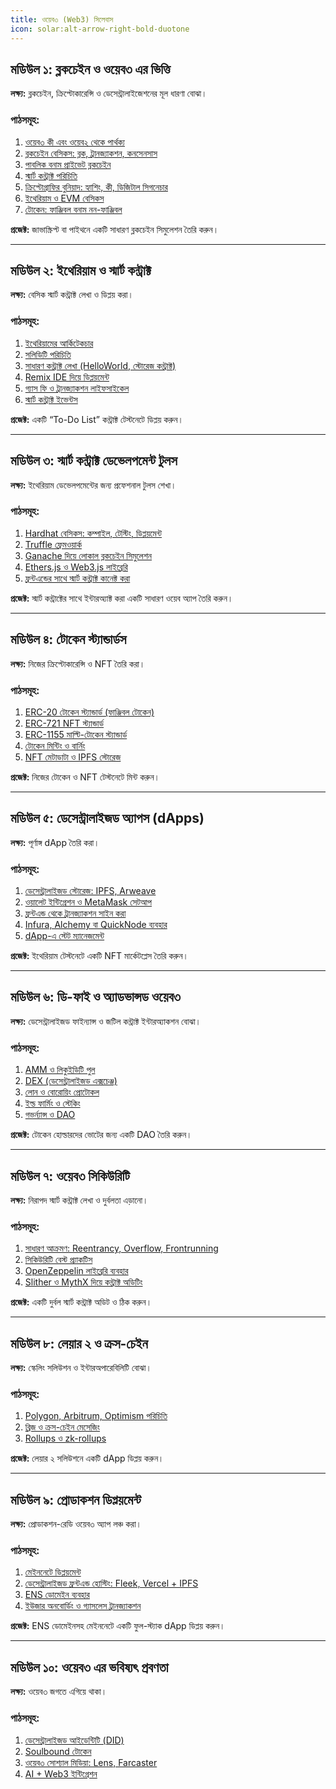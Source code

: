 ```yaml
---
title: ওয়েব৩ (Web3) সিলেবাস
icon: solar:alt-arrow-right-bold-duotone
---
```


## মডিউল ১: ব্লকচেইন ও ওয়েব৩ এর ভিত্তি  

**লক্ষ্য:** ব্লকচেইন, ক্রিপ্টোকারেন্সি ও ডেসেন্ট্রালাইজেশনের মূল ধারণা বোঝা।  

### পাঠসমূহ:
1. [ওয়েব৩ কী এবং ওয়েব২ থেকে পার্থক্য](/web3/what-is-web3)  
2. [ব্লকচেইন বেসিকস: ব্লক, ট্রানজ্যাকশন, কনসেনসাস](/web3/blockchain-basics)  
3. [পাবলিক বনাম প্রাইভেট ব্লকচেইন](/web3/public-vs-private)  
4. [স্মার্ট কন্ট্রাক্ট পরিচিতি](/web3/smart-contract-overview)  
5. [ক্রিপ্টোগ্রাফির বুনিয়াদ: হ্যাশিং, কী, ডিজিটাল সিগনেচার](/web3/crypto-fundamentals)  
6. [ইথেরিয়াম ও EVM বেসিকস](/web3/ethereum-evm)  
7. [টোকেন: ফাঞ্জিবল বনাম নন-ফাঞ্জিবল](/web3/tokens-basics)  

**প্রজেক্ট:** জাভাস্ক্রিপ্ট বা পাইথনে একটি সাধারণ ব্লকচেইন সিমুলেশন তৈরি করুন।  

---

## মডিউল ২: ইথেরিয়াম ও স্মার্ট কন্ট্রাক্ট  

**লক্ষ্য:** বেসিক স্মার্ট কন্ট্রাক্ট লেখা ও ডিপ্লয় করা।  

### পাঠসমূহ:
1. [ইথেরিয়ামের আর্কিটেকচার](/web3/ethereum-architecture)  
2. [সলিডিটি পরিচিতি](/web3/intro-to-solidity)  
3. [সাধারণ কন্ট্রাক্ট লেখা (HelloWorld, স্টোরেজ কন্ট্রাক্ট)](/web3/simple-contracts)  
4. [Remix IDE দিয়ে ডিপ্লয়মেন্ট](/web3/remix-deployment)  
5. [গ্যাস ফি ও ট্রানজ্যাকশন লাইফসাইকেল](/web3/gas-fees-lifecycle)  
6. [স্মার্ট কন্ট্রাক্ট ইভেন্টস](/web3/contract-events)  

**প্রজেক্ট:** একটি “To-Do List” কন্ট্রাক্ট টেস্টনেটে ডিপ্লয় করুন।  

---

## মডিউল ৩: স্মার্ট কন্ট্রাক্ট ডেভেলপমেন্ট টুলস

**লক্ষ্য:** ইথেরিয়াম ডেভেলপমেন্টের জন্য প্রফেশনাল টুলস শেখা।  

### পাঠসমূহ:
1. [Hardhat বেসিকস: কম্পাইল, টেস্টিং, ডিপ্লয়মেন্ট](/web3/hardhat-basics)  
2. [Truffle ফ্রেমওয়ার্ক](/web3/truffle-framework)  
3. [Ganache দিয়ে লোকাল ব্লকচেইন সিমুলেশন](/web3/ganache-local)  
4. [Ethers.js ও Web3.js লাইব্রেরি](/web3/ethers-web3js)  
5. [ফ্রন্টএন্ডের সাথে স্মার্ট কন্ট্রাক্ট কানেক্ট করা](/web3/frontend-integration)  

**প্রজেক্ট:** স্মার্ট কন্ট্রাক্টের সাথে ইন্টারঅ্যাক্ট করা একটি সাধারণ ওয়েব অ্যাপ তৈরি করুন।  

---

## মডিউল ৪: টোকেন স্ট্যান্ডার্ডস

**লক্ষ্য:** নিজের ক্রিপ্টোকারেন্সি ও NFT তৈরি করা।  

### পাঠসমূহ:
1. [ERC-20 টোকেন স্ট্যান্ডার্ড (ফাঞ্জিবল টোকেন)](/web3/erc20-standard)  
2. [ERC-721 NFT স্ট্যান্ডার্ড](/web3/erc721-standard)  
3. [ERC-1155 মাল্টি-টোকেন স্ট্যান্ডার্ড](/web3/erc1155-standard)  
4. [টোকেন মিন্টিং ও বার্নিং](/web3/token-mint-burn)  
5. [NFT মেটাডাটা ও IPFS স্টোরেজ](/web3/nft-ipfs)  

**প্রজেক্ট:** নিজের টোকেন ও NFT টেস্টনেটে মিন্ট করুন।  

---

## মডিউল ৫: ডেসেন্ট্রালাইজড অ্যাপস (dApps)  

**লক্ষ্য:** পূর্ণাঙ্গ dApp তৈরি করা।  

### পাঠসমূহ:
1. [ডেসেন্ট্রালাইজড স্টোরেজ: IPFS, Arweave](/web3/ipfs-arweave)  
2. [ওয়ালেট ইন্টিগ্রেশন ও MetaMask সেটআপ](/web3/metamask-integration)  
3. [ফ্রন্টএন্ড থেকে ট্রানজ্যাকশন সাইন করা](/web3/transaction-signing)  
4. [Infura, Alchemy বা QuickNode ব্যবহার](/web3/node-providers)  
5. [dApp-এ স্টেট ম্যানেজমেন্ট](/web3/dapp-state-management)  

**প্রজেক্ট:** ইথেরিয়াম টেস্টনেটে একটি NFT মার্কেটপ্লেস তৈরি করুন।  

---

## মডিউল ৬: ডি-ফাই ও অ্যাডভান্সড ওয়েব৩  

**লক্ষ্য:** ডেসেন্ট্রালাইজড ফাইন্যান্স ও জটিল কন্ট্রাক্ট ইন্টারঅ্যাকশন বোঝা।  

### পাঠসমূহ:
1. [AMM ও লিকুইডিটি পুল](/web3/amm-liquidity)  
2. [DEX (ডেসেন্ট্রালাইজড এক্সচেঞ্জ)](/web3/dex-basics)  
3. [লোন ও বোরোয়িং প্রোটোকল](/web3/lending-borrowing)  
4. [ইল্ড ফার্মিং ও স্টেকিং](/web3/yield-staking)  
5. [গভর্ন্যান্স ও DAO](/web3/dao-basics)  

**প্রজেক্ট:** টোকেন হোল্ডারদের ভোটের জন্য একটি DAO তৈরি করুন।  

---

## মডিউল ৭: ওয়েব৩ সিকিউরিটি  

**লক্ষ্য:** নিরাপদ স্মার্ট কন্ট্রাক্ট লেখা ও দুর্বলতা এড়ানো।  

### পাঠসমূহ:
1. [সাধারণ আক্রমণ: Reentrancy, Overflow, Frontrunning](/web3/security-attacks)  
2. [সিকিউরিটি বেস্ট প্র্যাকটিস](/web3/security-best-practices)  
3. [OpenZeppelin লাইব্রেরি ব্যবহার](/web3/openzeppelin)  
4. [Slither ও MythX দিয়ে কন্ট্রাক্ট অডিটিং](/web3/auditing-tools)  

**প্রজেক্ট:** একটি দুর্বল স্মার্ট কন্ট্রাক্ট অডিট ও ঠিক করুন।  

---

## মডিউল ৮: লেয়ার ২ ও ক্রস-চেইন

**লক্ষ্য:** স্কেলিং সলিউশন ও ইন্টারঅপারেবিলিটি বোঝা।  

### পাঠসমূহ:
1. [Polygon, Arbitrum, Optimism পরিচিতি](/web3/layer2-solutions)  
2. [ব্রিজ ও ক্রস-চেইন মেসেজিং](/web3/cross-chain)  
3. [Rollups ও zk-rollups](/web3/rollups)  

**প্রজেক্ট:** লেয়ার ২ সলিউশনে একটি dApp ডিপ্লয় করুন।  

---

## মডিউল ৯: প্রোডাকশন ডিপ্লয়মেন্ট  

**লক্ষ্য:** প্রোডাকশন-রেডি ওয়েব৩ অ্যাপ লঞ্চ করা।  

### পাঠসমূহ:
1. [মেইননেটে ডিপ্লয়মেন্ট](/web3/mainnet-deployment)  
2. [ডেসেন্ট্রালাইজড ফ্রন্টএন্ড হোস্টিং: Fleek, Vercel + IPFS](/web3/frontend-hosting)  
3. [ENS ডোমেইন ব্যবহার](/web3/ens-domains)  
4. [ইউজার অনবোর্ডিং ও গ্যাসলেস ট্রানজ্যাকশন](/web3/gasless-transactions)  

**প্রজেক্ট:** ENS ডোমেইনসহ মেইননেটে একটি ফুল-স্ট্যাক dApp ডিপ্লয় করুন।  

---

## মডিউল ১০: ওয়েব৩ এর ভবিষ্যৎ প্রবণতা  

**লক্ষ্য:** ওয়েব৩ জগতে এগিয়ে থাকা।  

### পাঠসমূহ:
1. [ডেসেন্ট্রালাইজড আইডেন্টিটি (DID)](/web3/decentralized-identity)  
2. [Soulbound টোকেন](/web3/soulbound-tokens)  
3. [ওয়েব৩ সোশ্যাল মিডিয়া: Lens, Farcaster](/web3/web3-social)  
4. [AI + Web3 ইন্টিগ্রেশন](/web3/ai-integration)  
